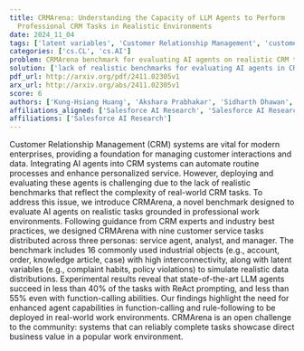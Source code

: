 ```yaml
---
title: CRMArena: Understanding the Capacity of LLM Agents to Perform
  Professional CRM Tasks in Realistic Environments
date: 2024_11_04
tags: ['latent variables', 'Customer Relationship Management', 'customer service tasks', 'AI agents', 'rule-following', 'data distributions', 'agent capabilities', 'benchmarking', 'realistic tasks', 'function-calling', 'professional work environments']
categories: ['cs.CL', 'cs.AI']
problem: CRMArena benchmark for evaluating AI agents on realistic CRM tasks
solution: ['lack of realistic benchmarks for evaluating AI agents in CRM systems']
pdf_url: http://arxiv.org/pdf/2411.02305v1
arx_url: http://arxiv.org/abs/2411.02305v1
score: 6
authors: ['Kung-Hsiang Huang', 'Akshara Prabhakar', 'Sidharth Dhawan', 'Yixin Mao', 'Huan Wang', 'Silvio Savarese', 'Caiming Xiong', 'Philippe Laban', 'Chien-Sheng Wu']
affiliations_aligned: ['Salesforce AI Research', 'Salesforce AI Research', 'Salesforce AI Research', 'Salesforce AI Research', 'Salesforce AI Research', 'Salesforce AI Research', 'Salesforce AI Research', 'Salesforce AI Research', 'Salesforce AI Research']
affiliations: ['Salesforce AI Research']
---
```



Customer Relationship Management (CRM) systems are vital for modern
enterprises, providing a foundation for managing customer interactions and
data. Integrating AI agents into CRM systems can automate routine processes and
enhance personalized service. However, deploying and evaluating these agents is
challenging due to the lack of realistic benchmarks that reflect the complexity
of real-world CRM tasks. To address this issue, we introduce CRMArena, a novel
benchmark designed to evaluate AI agents on realistic tasks grounded in
professional work environments. Following guidance from CRM experts and
industry best practices, we designed CRMArena with nine customer service tasks
distributed across three personas: service agent, analyst, and manager. The
benchmark includes 16 commonly used industrial objects (e.g., account, order,
knowledge article, case) with high interconnectivity, along with latent
variables (e.g., complaint habits, policy violations) to simulate realistic
data distributions. Experimental results reveal that state-of-the-art LLM
agents succeed in less than 40% of the tasks with ReAct prompting, and less
than 55% even with function-calling abilities. Our findings highlight the need
for enhanced agent capabilities in function-calling and rule-following to be
deployed in real-world work environments. CRMArena is an open challenge to the
community: systems that can reliably complete tasks showcase direct business
value in a popular work environment.